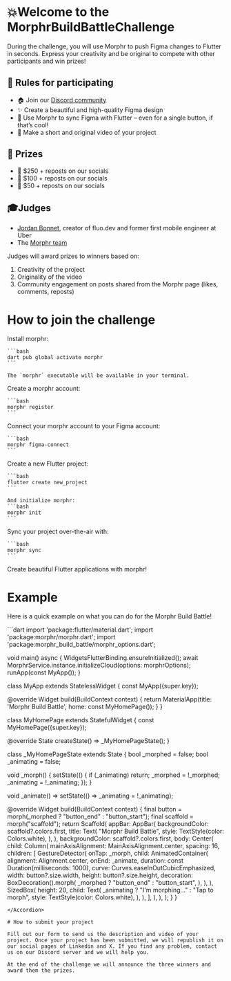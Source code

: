 # 💥Welcome to the MorphrBuildBattleChallenge

During the challenge, you will use Morphr to push Figma changes to Flutter in seconds. Express your creativity and be original to compete with other participants and win prizes!

## 📘 Rules for participating
- 🏠 Join our [Discord community](https://discord.gg/cVm7gsx54C) 
- ✨ Create a beautiful and high-quality Figma design
- 🧠 Use Morphr to sync Figma with Flutter – even for a single button, if that’s cool!
- 🎥 Make a short and original  video of your project

## 🎁 Prizes
- 🥇 $250 + reposts on our socials
- 🥈 $100 + reposts on our socials
- 🥉 $50 + reposts on our socials

## 🎓Judges
- [Jordan Bonnet](https://www.linkedin.com/in/jordanbonnet/), creator of fluo.dev and former first mobile engineer at Uber
- The [Morphr team](https://www.linkedin.com/company/morphr-dev)

Judges will award prizes to winners based on:
1. Creativity of the project
2. Originality of the video
2. Community engagement on posts shared from the Morphr page (likes, comments, reposts)

# How to join the challenge
<Steps>
  <Step title="Install morphr">
    Install morphr:

    ```bash
    dart pub global activate morphr
    ```

    The `morphr` executable will be available in your terminal.
  </Step>
  <Step title="Register">
   Create a morphr account: 

    ```bash
    morphr register
    ```
  </Step>
  <Step title="Connect with Figma">
   Connect your morphr account to your Figma account: 

    ```bash
    morphr figma-connect
    ```
  </Step>
  <Step title="Create a new project">
   Create a new Flutter project: 

    ```bash
    flutter create new_project
    ```
    
    And initialize morphr:
    ```bash
    morphr init
    ```
  </Step>
  <Step title="Sync your Figma project">
   Sync your project over-the-air with: 

    ```bash
    morphr sync
    ```
  </Step>
  <Step title="Create something awesome!">
  Create beautiful Flutter applications with morphr!
  </Step>
</Steps>

# Example

Here is a quick example on what you can do for the Morphr Build Battle!

<YouTube id="WQDdAkxoDhQ" />

<Accordion title="Show example code">
```dart
import 'package:flutter/material.dart';
import 'package:morphr/morphr.dart';
import 'package:morphr_build_battle/morphr_options.dart';

void main() async {
  WidgetsFlutterBinding.ensureInitialized();
  await MorphrService.instance.initializeCloud(options: morphrOptions);
  runApp(const MyApp());
}

class MyApp extends StatelessWidget {
  const MyApp({super.key});

  @override
  Widget build(BuildContext context) {
    return MaterialApp(title: 'Morphr Build Battle', home: const MyHomePage());
  }
}

class MyHomePage extends StatefulWidget {
  const MyHomePage({super.key});

  @override
  State<MyHomePage> createState() => _MyHomePageState();
}

class _MyHomePageState extends State<MyHomePage> {
  bool _morphed = false;
  bool _animating = false;

  void _morph() {
    setState(() {
      if (_animating) return;
      _morphed = !_morphed;
      _animating = !_animating;
    });
  }

  void _animate() => setState(() => _animating = !_animating);

  @override
  Widget build(BuildContext context) {
    final button = morph(_morphed ? "button_end" : "button_start");
    final scaffold = morph("scaffold");
    return Scaffold(
      appBar: AppBar(
        backgroundColor: scaffold?.colors.first,
        title: Text(
          "Morphr Build Battle",
          style: TextStyle(color: Colors.white),
        ),
      ),
      backgroundColor: scaffold?.colors.first,
      body: Center(
        child: Column(
          mainAxisAlignment: MainAxisAlignment.center,
          spacing: 16,
          children: [
            GestureDetector(
              onTap: _morph,
              child: AnimatedContainer(
                alignment: Alignment.center,
                onEnd: _animate,
                duration: const Duration(milliseconds: 1000),
                curve: Curves.easeInOutCubicEmphasized,
                width: button?.size.width,
                height: button?.size.height,
                decoration: BoxDecoration().morph(
                  _morphed ? "button_end" : "button_start",
                ),
              ),
            ),
            SizedBox(
              height: 20,
              child: Text(
                _animating ? "I'm morphing..." : "Tap to morph",
                style: TextStyle(color: Colors.white),
              ),
            ),
          ],
        ),
      ),
    );
  }
}
```
</Accordion>

# How to submit your project

Fill out our form to send us the description and video of your project. Once your project has been submitted, we will republish it on our social pages of Linkedin and X. If you find any problem, contact us on our Discord server and we will help you.

At the end of the challenge we will announce the three winners and award them the prizes.
